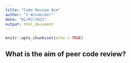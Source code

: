 ```yaml
---
title: "Code Review Aim"
author: "S Windecker"
date: "02/07/2021"
output: html_document
---
```


```r
knitr::opts_chunk$set(echo = TRUE)
```

## What is the aim of peer code review?